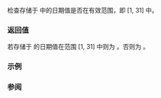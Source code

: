 {{cpp/chrono/day/title|1=ok}}
{{cpp/chrono/day/navbar}}
{{dcl begin}}
{{dcl|since=c++20|
constexpr bool ok() const noexcept;
}}
{{dcl end}}
检查存储于 {{c|*this}} 中的日期值是否在有效范围，即 [1, 31] 中。

=== 返回值 ===
若存储于 {{c|*this}} 的日期值在范围 [1, 31] 中则为 {{c|true}}。否则为 {{c|false}}。

===示例===
{{example
|code=
#include &lt;chrono&gt;
using namespace std::chrono_literals;

constexpr std::chrono::day d0{00};
constexpr std::chrono::day d1{13};
constexpr std::chrono::day d2{42};

static_assert
(
    d0 == 0d &amp;&amp; !d0.ok() &amp;&amp;
    d1 == 13d &amp;&amp; d1.ok() &amp;&amp;
    d2 == 42d &amp;&amp; !d2.ok()
);

int main() {}
}}

===参阅===
{{dsc begin}}
{{dsc inc|cpp/chrono/day/dsc operator_unsigned}}
{{dsc end}}

{{langlinks|en|es|ja|ru}}